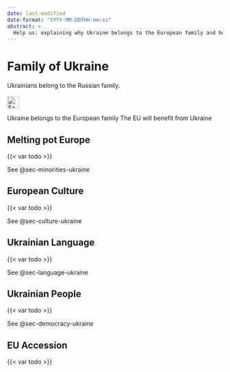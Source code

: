 ```yaml
---
date: last-modified
date-format: "YYYY-MM-DDTHH:mm:ss"
abstract: > 
  Help us: explaining why Ukraine belongs to the European family and how the EU benefits from Ukraine
---
```


# Family of Ukraine {#sec-brothers-ukraine}

::: {.callout-caution title="Myth"}
Ukrainians belong to the Russian family.
[<br></br>![Search for topic in EUvsDisinfo](../all_common_img/EUvsDisinfo_400x240.jpg){height=2em}](https://euvsdisinfo.eu/disinformation-cases/?text=brothers%20(ukrainians|ukraine)&sort=relevance)
:::

::: {.callout-tip title="Truth"}
Ukraine belongs to the European family
The EU will benefit from Ukraine
:::

## Melting pot Europe 

{{< var todo >}}

See @sec-minorities-ukraine

## European Culture

{{< var todo >}}

See @sec-culture-ukraine

## Ukrainian Language

{{< var todo >}}

See @sec-language-ukraine

## Ukrainian People

{{< var todo >}}

See @sec-democracy-ukraine

## EU Accession

{{< var todo >}}
